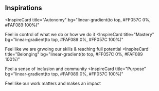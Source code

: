 ## Inspirations

<InspireCard
  title="Autonomy"
  bg="linear-gradient(to top, #FF057C 0%, #FAF089 100%)"
>
  Feel in control of what we do or how we do it
</InspireCard>
<InspireCard
  title="Mastery"
  bg="linear-gradient(to top, #FAF089 0%, #FF057C 100%)"
>
  Feel like we are grwoing our skills & reaching full potential
</InspireCard>
<InspireCard
  title="Belonging"
  bg="linear-gradient(to top, #FF057C 0%, #FAF089 100%)"
>
  Feel a sense of inclusion and community
</InspireCard>
<InspireCard
  title="Purpose"
  bg="linear-gradient(to top, #FAF089 0%, #FF057C 100%)"
>
  Feel like our work matters and makes an impact
</InspireCard>
